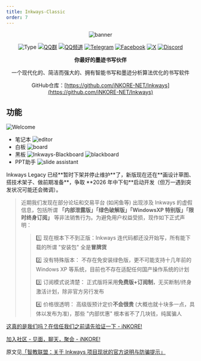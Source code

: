 ```yaml
---
title: Inkways-Classic
order: 7
---
```



<div align="center">

![banner](images/inkways_banner.png)

![Type](https://img.shields.io/badge/Type-Closed_Source-orange) [![QQ群](https://img.shields.io/badge/-QQ%E7%BE%A4%EF%BD%9C655979143-blue?style=flat&logo=QQ)](https://qm.qq.com/q/wzFUnRBF9C) [![QQ频道](https://img.shields.io/badge/-QQ%E9%A2%91%E9%81%93%EF%BD%9C1nkoreStudios-blue?style=flat&logo=QQ)](https://pd.qq.com/s/g3o1pmidm) [![Telegram](https://img.shields.io/badge/-Telegram%EF%BD%9C@iNKORE_Studios-blue?style=flat&logo=Telegram)](https://t.me/iNKORE) [![Facebook](https://img.shields.io/badge/-Facebook%EF%BD%9C@iNKORE_Studios-blue?style=flat&logo=Facebook)](https://www.facebook.com/iNKORE.NET) [![X](https://img.shields.io/badge/-X%EF%BD%9C@iNKORE_NET-black?style=flat&logo=X)](https://x.com/iNKORE_NET) [![Discord](https://img.shields.io/badge/-Discord%EF%BD%9Cm6NPNVk4bs-white?style=flat&logo=Discord)](https://discord.com/invite/m6NPNVk4bs)

**你最好的墨迹书写伙伴**

一个现代化的、简洁而强大的、拥有智能书写和墨迹分析算法优化的书写软件

GitHub仓库：[https://github.com/iNKORE-NET/Inkways](https://github.com/iNKORE-NET/Inkways)

<LinkPreview href='https://inkore.net/' />

</div>

## 功能
![Welcome](images/Welcome.png)

- 笔记本
  ![editor](images/image_inkways_10.png)
- 白板
  ![board](images/image_inkways_6.png)
- 黑板
  ![Inkways-Blackboard](images/Inkways-Blackboard.png)
  ![blackboard](images/Blackboard.png)
- PPT助手
  ![slide assistant](images/image_inkways_7.png)

<Aside type="note" title="关于 Inkways 项目现状的官方说明与防骗提示">
Inkways Legacy 已经**暂时下架并停止维护**了，新版现在还在**画设计草图、搭技术架子、做前期准备**，争取 **2026 年中下旬**启动开发（但万一遇到突发状况可能还会微调）。

> 近期我们发现在部分论坛和交易平台 (如闲鱼等) 出现涉及 Inkways 的虚假信息，包括所谓 **「内部泄露版」「绿色破解版」「WindowsXP 特别版」「限时终身订阅」** 等非法销售行为。为避免用户权益受损，现作如下正式声明：
>>
>> 1️⃣ 现在根本下不到正版：Inkways 连代码都还没开始写，所有能下载的所谓 "安装包" 全是**冒牌货**
>>
>> 2️⃣ 没有特殊版本： 不存在免安装绿色版，更不可能支持十几年前的 Windows XP 等系统，目前也不存在适配任何国产操作系统的计划
>>
>> 3️⃣ 订阅模式说清楚： 正式版将采用**免费版+订阅制**，无买断制/终身激活计划，除非官方另行发布
>>
>> 4️⃣ 价格很透明： 高级版预计定价**不会很贵** (大概也就十块多一点，具体以发布为准)，那些 "内部优惠" 根本省不了几块钱，纯属骗人


[这真的是我们吗？在信任我们之前请先验证一下 - iNKORE!](https://www.inkore.net/about/imposters)

[加入社区 - 见面，聊天，聚会 - iNKORE!](https://www.inkore.net/about/community?topics=inkways&locales=zh-cn)

原文见[「智教联盟：关于 Inkways 项目现状的官方说明与防骗提示」](https://forum.smart-teach.cn/d/476)
</Aside>